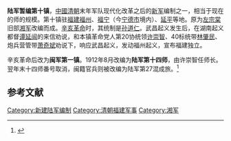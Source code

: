 '''陆军暂编第十镇'''，[[中國|中國]][[清朝|清朝]]末年军队现代化改革之后的[[新军|新军]]编制之一，相当于现在的师的规模。第十镇驻[[福建|福建]][[福州|福州]]、[[福宁府|福宁]]（今[[宁德市|宁德市]]境内）、[[延平區|延平]]等地。原为[[左宗棠|左宗棠]]旧部[[湘军|湘军]]改编而成。[[辛亥革命|辛亥革命]]时，其统制是[[孙道仁|孙道仁]]。武昌起义发生后，在湖南起义都督[[谭延闿|谭延闿]]的来信劝说，和本镇革命党人第20协统领[[许崇智|许崇智]]、40标统带[[林肇民|林肇民]]、炮兵营管带[[萧奇斌|萧奇斌]]劝说下，响应武昌起义，发动福州起义，宣布福建独立。

辛亥革命后改为'''闽军第一镇'''。1912年8月改编为'''陆军第十四师'''，由许崇智任师长。翌年末十四师番号取消，闽籍官兵则被改编为陆军第27混成旅。<ref>{{cite web|url=http://www.fjsq.gov.cn/ShowText.asp?ToBook=3201&index=816&|title=六、民国时期军事机关和驻军|publisher=福州市志（福建省情资料库）|access-date=2011-11-19|archive-url=https://web.archive.org/web/20160304114511/http://www.fjsq.gov.cn/ShowText.asp?ToBook=3201&index=816&|archive-date=2016-03-04|dead-url=yes}}</ref>

== 参考文献 ==
{{Reflist}}

{{清朝军事小作品}}
[[Category:新建陆军编制|Category:新建陆军编制]]
[[Category:清朝福建军事|Category:清朝福建军事]]
[[Category:湘军|Category:湘军]]